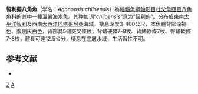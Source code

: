 {{Speciesbox
| taxon = Agonopsis chiloensis
| binomial_authority = [[Jenyns|Jenyns]], 1840
| status = NE
| status_system = IUCN3.1
| synonyms = *''Aspidophorus chiloensis'' <small>Jenyns, 1840</small>
*''Aspidophorus niger'' <small>KrÃ¸yer, 1845</small>
}}

'''智利擬八角魚'''（学名：''Agonopsis chiloensis''）為[[輻鰭魚綱|輻鰭魚綱]][[鮋形目|鮋形目]][[杜父魚亞目|杜父魚亞目]][[八角魚科|八角魚科]]的其中一[[種|種]]溫帶海水魚。其[[种加词|种加词]]“''chiloensis''”意为“[[智利|智利]]的”。分布於東南[[太平洋|太平洋]][[智利|智利]]及西南[[大西洋|大西洋]][[巴塔哥尼亞|巴塔哥尼亞]]海域，棲息深度3-400公尺，本魚體背部深褐色、腹側灰白色，背部具5個交叉條紋，背鰭硬棘7-8枚、背鰭軟條7枚、臀鰭軟條7-8枚，體長可達12.5公分，棲息在底層水域，生活習性不明。

==参考文献==
*{{FishBase_species|genus=Agonopsis|species=chiloensis |year=2014|month=5}}

{{魚類小作品}}
{{Taxonbar}}
[[Category:擬八角魚屬|Z]]
[[Category:1840年描述的魚類|A]]